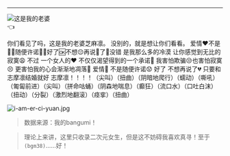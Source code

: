 -----------

<div class="block lg:flex w-full space-x-2 my-4">
<img class="w-1/4" src="https://lain.bgm.tv/r/400/pic/crt/l/05/38/56776_crt_hPmCK.jpg?r=1515932913" alt="这是我的老婆"></img>
<div class="w-3/4 bg-white dark:text-black p-10 space-y-2">
<span class="h-1/4 text-5xl w-full text-center">👈</span>
<p class="text-center h-3/4 mt-auto mb-auto">
你们看见了吗，这是我的老婆芝麻凛。
没别的，就是想让你们看看。
爱情❤️不是✋🏻随便许诺💍🌹好了🆗不想😔再说👄了🔕没错 是我那么多的冷漠 让你感觉到无比的寂寞😩 不过 一个女人的❤️ 不仅仅渴望得到的一个承诺🥰 我害怕欺骗😒也害怕寂寞😣 更害怕我的心会渐渐地凋落🥀 爱情💓 不是随便许诺😟 好了 不想再说了💔 只要和志摩凛结婚就好
志摩凛！！！！（尖叫）（扭曲）（阴暗地爬行）（蠕动）（嘶吼）（匍匐前进）（尖叫）（拼命咕蛹）（阴森地喘息）（癫狂）（流口水）（口吐白沫）（扭动）（分裂）（激烈地翻滚）（痉挛）（扭曲）
</p>
</div>
</div>



![i-am-er-ci-yuan.jpg](https://s2.loli.net/2023/07/19/TvPf5h3WYdEsgqK.jpg)

> 数据来源：我的bangumi！

> 理论上来讲，这里只收录二次元女生，但是这不妨碍我喜欢真寻！至于`(bgm38)`......好！
